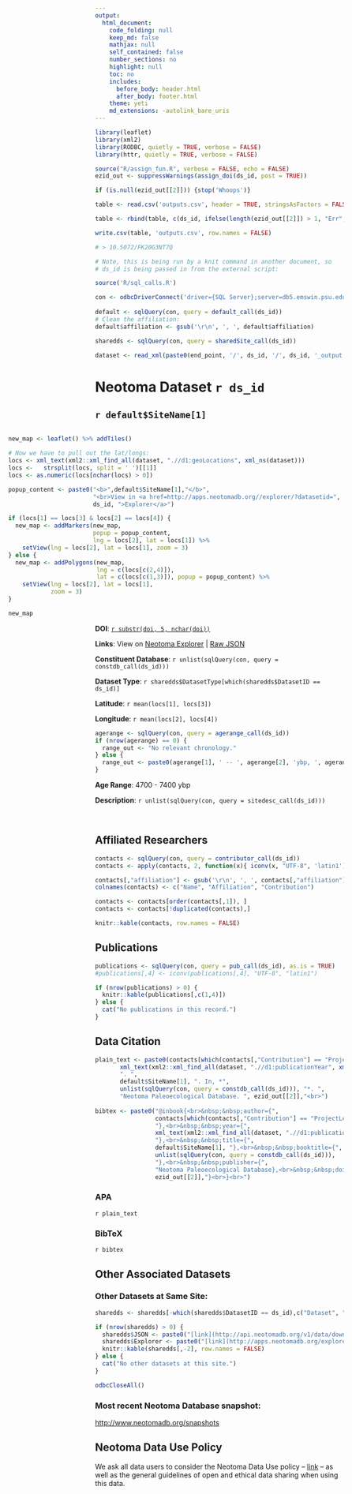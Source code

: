 ```yaml
---
output:
  html_document:
    code_folding: null
    keep_md: false
    mathjax: null
    self_contained: false
    number_sections: no
    highlight: null
    toc: no
    includes:
      before_body: header.html
      after_body: footer.html
    theme: yeti
    md_extensions: -autolink_bare_uris
---
```



```r

library(leaflet)
library(xml2)
library(RODBC, quietly = TRUE, verbose = FALSE)
library(httr, quietly = TRUE, verbose = FALSE)

source("R/assign_fun.R", verbose = FALSE, echo = FALSE)
ezid_out <- suppressWarnings(assign_doi(ds_id, post = TRUE))

if (is.null(ezid_out[[2]])) {stop('Whoops')}

table <- read.csv('outputs.csv', header = TRUE, stringsAsFactors = FALSE)

table <- rbind(table, c(ds_id, ifelse(length(ezid_out[[2]]) > 1, "Err", ezid_out[[2]])))

write.csv(table, 'outputs.csv', row.names = FALSE)

# > 10.5072/FK20G3NT7Q

# Note, this is being run by a knit command in another document, so 
# ds_id is being passed in from the external script:

source('R/sql_calls.R')

con <- odbcDriverConnect('driver={SQL Server};server=db5.emswin.psu.edu\\MSSQLSERVER_2012;database=Neotoma;trusted_connection=true')
  
default <- sqlQuery(con, query = default_call(ds_id))
# Clean the affiliation:
default$affiliation <- gsub('\r\n', ', ', default$affiliation)

sharedds <- sqlQuery(con, query = sharedSite_call(ds_id))

dataset <- read_xml(paste0(end_point, '/', ds_id, '/', ds_id, '_output.xml'))

```

<title>`r default$SiteName[1]` - Neotoma Dataset `r ds_id`</title>

# Neotoma Dataset `r ds_id`

## `r default$SiteName[1]`

<div style="float: right;">
```r

new_map <- leaflet() %>% addTiles()

# Now we have to pull out the lat/longs:
locs <- xml_text(xml2::xml_find_all(dataset, ".//d1:geoLocations", xml_ns(dataset)))
locs <-   strsplit(locs, split = ' ')[[1]]
locs <- as.numeric(locs[nchar(locs) > 0])

popup_content <- paste0("<b>",default$SiteName[1],"</b>",
                        "<br>View in <a href=http://apps.neotomadb.org//explorer/?datasetid=", 
                        ds_id, ">Explorer</a>")

if (locs[1] == locs[3] & locs[2] == locs[4]) {
  new_map <- addMarkers(new_map, 
                        popup = popup_content, 
                        lng = locs[2], lat = locs[1]) %>% 
    setView(lng = locs[2], lat = locs[1], zoom = 3)
} else {
  new_map <- addPolygons(new_map, 
                         lng = c(locs[c(2,4)]), 
                         lat = c(locs[c(1,3)]), popup = popup_content) %>%
    setView(lng = locs[2], lat = locs[1], 
            zoom = 3)
}

new_map
```
</div>

```r
doi <- ezid_out[[2]]
  #xml_text(xml_find_all(dataset, ".//d1:identifier", xml_ns(dataset)))
```

**DOI**: [`r substr(doi, 5, nchar(doi))`](`r paste0("http://dx.doi.org/", substr(doi, 5, nchar(doi)))`)

**Links**: View on [Neotoma Explorer](http://apps.neotomadb.org/explorer/?datasetid=`r ds_id`) | [Raw JSON](http://api.neotomadb.org/v1/data/downloads/`r ds_id`)

**Constituent Database**: `r unlist(sqlQuery(con, query = constdb_call(ds_id)))`

**Dataset Type**: `r sharedds$DatasetType[which(sharedds$DatasetID == ds_id)]`

**Latitude**: `r mean(locs[1], locs[3])`

**Longitude**: `r mean(locs[2], locs[4])`

```r
agerange <- sqlQuery(con, query = agerange_call(ds_id))
if (nrow(agerange) == 0) {
  range_out <- "No relevant chronology."
} else {
  range_out <- paste0(agerange[1], ' -- ', agerange[2], 'ybp, ', agerange[3])
}
```

**Age Range**: 4700 - 7400 ybp

**Description**: `r unlist(sqlQuery(con, query = sitedesc_call(ds_id)))`

<br>

## Affiliated Researchers

```r

contacts <- sqlQuery(con, query = contributor_call(ds_id))
contacts <- apply(contacts, 2, function(x){ iconv(x, "UTF-8", 'latin1')})

contacts[,"affiliation"] <- gsub('\r\n', ', ', contacts[,"affiliation"])
colnames(contacts) <- c("Name", "Affiliation", "Contribution")

contacts <- contacts[order(contacts[,1]), ]
contacts <- contacts[!duplicated(contacts),]

knitr::kable(contacts, row.names = FALSE)

```


## Publications

```r
publications <- sqlQuery(con, query = pub_call(ds_id), as.is = TRUE)
#publications[,4] <- iconv(publications[,4], "UTF-8", "latin1")

if (nrow(publications) > 0) {
  knitr::kable(publications[,c(1,4)])
} else {
  cat("No publications in this record.")
}

```

## Data Citation

```r

plain_text <- paste0(contacts[which(contacts[,"Contribution"] == "ProjectLeader"),1], " ",
       xml_text(xml2::xml_find_all(dataset, ".//d1:publicationYear", xml_ns(dataset))),
       ". ",
       default$SiteName[1], ". In, *",
       unlist(sqlQuery(con, query = constdb_call(ds_id))), "*. ",
       "Neotoma Paleoecological Database. ", ezid_out[[2]],"<br>")
       
bibtex <- paste0("@inbook{<br>&nbsp;&nbsp;author={",
                 contacts[which(contacts[,"Contribution"] == "ProjectLeader"),1],
                 "},<br>&nbsp;&nbsp;year={",
                 xml_text(xml2::xml_find_all(dataset, ".//d1:publicationYear", xml_ns(dataset))),
                 "},<br>&nbsp;&nbsp;title={",
                 default$SiteName[1], "},<br>&nbsp;&nbsp;booktitle={",
                 unlist(sqlQuery(con, query = constdb_call(ds_id))), 
                 "},<br>&nbsp;&nbsp;publisher={",
                 "Neotoma Paleoecological Database},<br>&nbsp;&nbsp;doi={",
                 ezid_out[[2]],"}<br>}<br>")

```

### APA

`r plain_text`

### BibTeX

`r bibtex`

## Other Associated Datasets

### Other Datasets at Same Site:
```r

sharedds <- sharedds[-which(sharedds$DatasetID == ds_id),c("Dataset", "DatasetID")]

if (nrow(sharedds) > 0) {
  sharedds$JSON <- paste0("[link](http://api.neotomadb.org/v1/data/downloads/",sharedds[,2],")")
  sharedds$Explorer <- paste0("[link](http://apps.neotomadb.org/explorer/?datasetid=",sharedds[,2],")")
  knitr::kable(sharedds[,-2], row.names = FALSE)
} else {
  cat("No other datasets at this site.")
}

odbcCloseAll()
```

### Most recent Neotoma Database snapshot: 

[http://www.neotomadb.org/snapshots](http://www.neotomadb.org/snapshots)

## Neotoma Data Use Policy 

We ask all data users to consider the Neotoma Data Use policy -- [link](http://www.neotomadb.org/data/category/use) -- as well as the general guidelines of open and ethical data sharing when using this data.